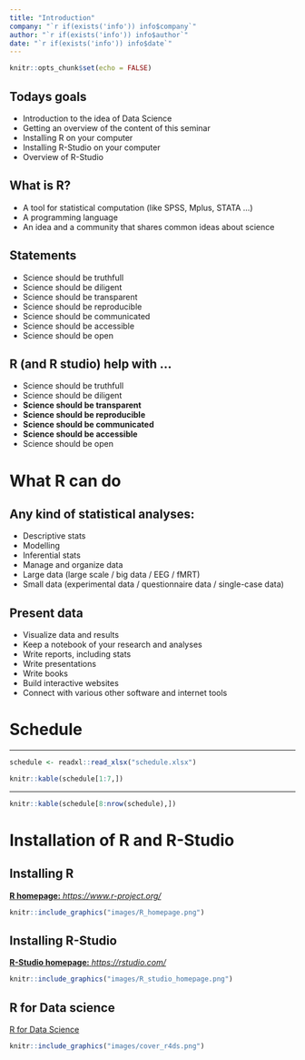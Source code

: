 ```yaml
---
title: "Introduction"
company: "`r if(exists('info')) info$company`"
author: "`r if(exists('info')) info$author`"
date: "`r if(exists('info')) info$date`"
---
```


```r
knitr::opts_chunk$set(echo = FALSE)
```

## Todays goals

- Introduction to the idea of Data Science
- Getting an overview of the content of this seminar
- Installing R on your computer
- Installing R-Studio on your computer
- Overview of R-Studio

## What is R? {.build}

- A tool for statistical computation (like SPSS, Mplus, STATA ...)
- A programming language
- An idea and a community that shares common ideas about science


## Statements {.build}

- Science should be truthfull
- Science should be diligent
- Science should be transparent
- Science should be reproducible
- Science should be communicated
- Science should be accessible
- Science should be open

## R (and R studio) help with ...

- Science should be truthfull
- Science should be diligent
- <div class="red2">**Science should be transparent**</div>
- <div class="red2">**Science should be reproducible**</div>
- <div class="red2">**Science should be communicated**</div>
- <div class="red2">**Science should be accessible**</div>
- Science should be open

# What R can do

## Any kind of statistical analyses:

- Descriptive stats
- Modelling
- Inferential stats
- Manage and organize data
- Large data (large scale / big data / EEG / fMRT)
- Small data (experimental data / questionnaire data / single-case data)

## Present data

- Visualize data and results
- Keep a notebook of your research and analyses
- Write reports, including stats
- Write presentations
- Write books
- Build interactive websites
- Connect with various other software and internet tools


# Schedule

---


```r
schedule <- readxl::read_xlsx("schedule.xlsx")

```

```r
knitr::kable(schedule[1:7,])
```

---

```r
knitr::kable(schedule[8:nrow(schedule),])
```


# Installation of R and R-Studio

## Installing R

[__R homepage:__ *https://www.r-project.org/*](https://www.r-project.org/)


```r
knitr::include_graphics("images/R_homepage.png")
```

## Installing R-Studio

[__R-Studio homepage:__ *https://rstudio.com/*](https://rstudio.com/)

```r
knitr::include_graphics("images/R_studio_homepage.png")
```

## R for Data science

[R for Data Science](https://r4ds.had.co.nz/)

```r
knitr::include_graphics("images/cover_r4ds.png")
```

